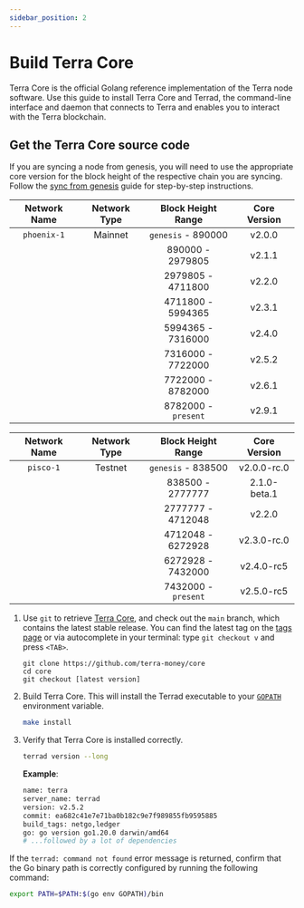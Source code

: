 ```yaml
---
sidebar_position: 2
---
```



# Build Terra Core

Terra Core is the official Golang reference implementation of the Terra node software. Use this guide to install Terra Core and Terrad, the command-line interface and daemon that connects to Terra and enables you to interact with the Terra blockchain.

## Get the Terra Core source code

<Admonition type="caution" icon="☢️" title="Syncing from genesis">

If you are syncing a node from genesis, you will need to use the appropriate core version for the block height of the respective chain you are syncing. Follow the [sync from genesis](./sync.mdx#sync-from-genesis) guide for step-by-step instructions.

</Admonition>

| Network Name | Network Type | Block Height Range  | Core Version |
| :----------: | :----------: | :-----------------: | :----------: |
| `phoenix-1`  |   Mainnet    | `genesis` - 890000  |    v2.0.0    |
|              |              |  890000 - 2979805   |    v2.1.1    |
|              |              | 2979805 - 4711800   |    v2.2.0    |
|              |              | 4711800 - 5994365   |    v2.3.1    |
|              |              | 5994365 - 7316000   |    v2.4.0    |
|              |              | 7316000 - 7722000   |    v2.5.2    |
|              |              | 7722000 - 8782000   |    v2.6.1    |
|              |              | 8782000 - `present` |    v2.9.1    |




| Network Name | Network Type | Block Height Range  | Core Version |
| :----------: | :----------: | :-----------------: | :----------: |
|  `pisco-1`   |   Testnet    | `genesis` - 838500  | v2.0.0-rc.0  |
|              |              |  838500 - 2777777   | 2.1.0-beta.1 |
|              |              | 2777777 - 4712048   |    v2.2.0    |
|              |              | 4712048 - 6272928   | v2.3.0-rc.0  |
|              |              | 6272928 - 7432000   | v2.4.0-rc5   |
|              |              | 7432000 - `present` | v2.5.0-rc5   |






1. Use `git` to retrieve [Terra Core](https://github.com/terra-money/core/), and check out the `main` branch, which contains the latest stable release. You can find the latest tag on the [tags page](https://github.com/terra-money/core/tags) or via autocomplete in your terminal: type `git checkout v` and press `<TAB>`.

   ```
   git clone https://github.com/terra-money/core
   cd core
   git checkout [latest version]
   ```

2. Build Terra Core. This will install the Terrad executable to your [ `GOPATH` ](https://go.dev/doc/gopath_code) environment variable.

   ```bash
   make install
   ```

3. Verify that Terra Core is installed correctly.

   ```bash
   terrad version --long
   ```

   **Example**:

   ```bash
   name: terra
   server_name: terrad
   version: v2.5.2
   commit: ea682c41e7e71ba0b182c9e7f989855fb9595885
   build_tags: netgo,ledger
   go: go version go1.20.0 darwin/amd64
   # ...followed by a lot of dependencies
   ```

<Admonition type="tip" icon="💡">

If the `terrad: command not found` error message is returned, confirm that the Go binary path is correctly configured by running the following command:

```bash
export PATH=$PATH:$(go env GOPATH)/bin
```

</Admonition>
